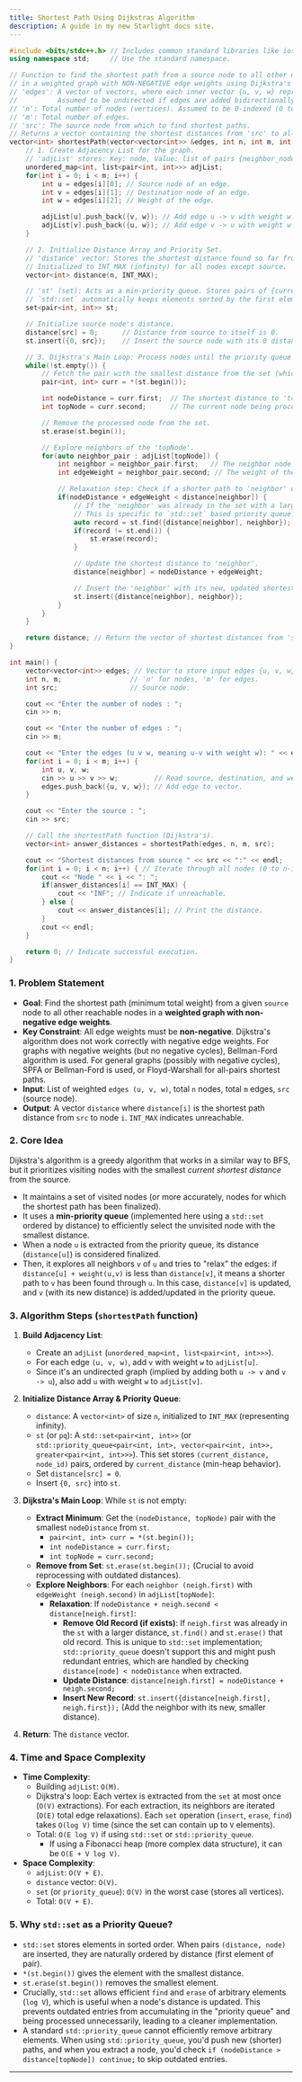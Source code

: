 ```yaml
---
title: Shortest Path Using Dijkstras Algorithm
description: A guide in my new Starlight docs site.
---
```


```cpp
#include <bits/stdc++.h> // Includes common standard libraries like iostream, unordered_map, list, vector, set, limits.
using namespace std;     // Use the standard namespace.

// Function to find the shortest path from a source node to all other nodes
// in a weighted graph with NON-NEGATIVE edge weights using Dijkstra's Algorithm.
// 'edges': A vector of vectors, where each inner vector {u, v, w} represents an edge u-v with weight w.
//          Assumed to be undirected if edges are added bidirectionally.
// 'n': Total number of nodes (vertices). Assumed to be 0-indexed (0 to n-1).
// 'm': Total number of edges.
// 'src': The source node from which to find shortest paths.
// Returns a vector containing the shortest distances from 'src' to all nodes.
vector<int> shortestPath(vector<vector<int>> &edges, int n, int m, int src) {
    // 1. Create Adjacency List for the graph.
    // 'adjList' stores: Key: node, Value: list of pairs {neighbor_node, weight_to_neighbor}.
    unordered_map<int, list<pair<int, int>>> adjList;
    for(int i = 0; i < m; i++) {
        int u = edges[i][0]; // Source node of an edge.
        int v = edges[i][1]; // Destination node of an edge.
        int w = edges[i][2]; // Weight of the edge.

        adjList[u].push_back({v, w}); // Add edge u -> v with weight w.
        adjList[v].push_back({u, w}); // Add edge v -> u with weight w (for undirected graph).
    }

    // 2. Initialize Distance Array and Priority Set.
    // 'distance' vector: Stores the shortest distance found so far from 'src' to each node.
    // Initialized to INT_MAX (infinity) for all nodes except source.
    vector<int> distance(n, INT_MAX);

    // 'st' (set): Acts as a min-priority queue. Stores pairs of {current_shortest_distance, node_id}.
    // `std::set` automatically keeps elements sorted by the first element (distance).
    set<pair<int, int>> st;

    // Initialize source node's distance.
    distance[src] = 0;      // Distance from source to itself is 0.
    st.insert({0, src});    // Insert the source node with its 0 distance into the set.

    // 3. Dijkstra's Main Loop: Process nodes until the priority queue is empty.
    while(!st.empty()) {
        // Fetch the pair with the smallest distance from the set (which is at the beginning).
        pair<int, int> curr = *(st.begin());

        int nodeDistance = curr.first;  // The shortest distance to 'topNode' found so far.
        int topNode = curr.second;      // The current node being processed.

        // Remove the processed node from the set.
        st.erase(st.begin());

        // Explore neighbors of the 'topNode'.
        for(auto neighbor_pair : adjList[topNode]) {
            int neighbor = neighbor_pair.first;   // The neighbor node ID.
            int edgeWeight = neighbor_pair.second; // The weight of the edge to the neighbor.

            // Relaxation step: Check if a shorter path to 'neighbor' can be found through 'topNode'.
            if(nodeDistance + edgeWeight < distance[neighbor]) {
                // If the 'neighbor' was already in the set with a larger distance, remove that old record.
                // This is specific to `std::set` based priority queue.
                auto record = st.find({distance[neighbor], neighbor});
                if(record != st.end()) {
                    st.erase(record);
                }

                // Update the shortest distance to 'neighbor'.
                distance[neighbor] = nodeDistance + edgeWeight;

                // Insert the 'neighbor' with its new, updated shortest distance into the set.
                st.insert({distance[neighbor], neighbor});
            }
        }
    }

    return distance; // Return the vector of shortest distances from 'src'.
}

int main() {
    vector<vector<int>> edges; // Vector to store input edges {u, v, w}.
    int n, m;                 // 'n' for nodes, 'm' for edges.
    int src;                  // Source node.

    cout << "Enter the number of nodes : ";
    cin >> n;

    cout << "Enter the number of edges : ";
    cin >> m;

    cout << "Enter the edges (u v w, meaning u-v with weight w): " << endl;
    for(int i = 0; i < m; i++) {
        int u, v, w;
        cin >> u >> v >> w;         // Read source, destination, and weight.
        edges.push_back({u, v, w}); // Add edge to vector.
    }

    cout << "Enter the source : ";
    cin >> src;

    // Call the shortestPath function (Dijkstra's).
    vector<int> answer_distances = shortestPath(edges, n, m, src);

    cout << "Shortest distances from source " << src << ":" << endl;
    for(int i = 0; i < n; i++) { // Iterate through all nodes (0 to n-1).
        cout << "Node " << i << ": ";
        if(answer_distances[i] == INT_MAX) {
            cout << "INF"; // Indicate if unreachable.
        } else {
            cout << answer_distances[i]; // Print the distance.
        }
        cout << endl;
    }

    return 0; // Indicate successful execution.
}
```

### 1\. Problem Statement

  * **Goal**: Find the shortest path (minimum total weight) from a given `source` node to all other reachable nodes in a **weighted graph with non-negative edge weights**.
  * **Key Constraint**: All edge weights must be **non-negative**. Dijkstra's algorithm does not work correctly with negative edge weights. For graphs with negative weights (but no negative cycles), Bellman-Ford algorithm is used. For general graphs (possibly with negative cycles), SPFA or Bellman-Ford is used, or Floyd-Warshall for all-pairs shortest paths.
  * **Input**: List of weighted `edges (u, v, w)`, total `n` nodes, total `m` edges, `src` (source node).
  * **Output**: A vector `distance` where `distance[i]` is the shortest path distance from `src` to node `i`. `INT_MAX` indicates unreachable.

### 2\. Core Idea

Dijkstra's algorithm is a greedy algorithm that works in a similar way to BFS, but it prioritizes visiting nodes with the smallest *current shortest distance* from the source.

  * It maintains a set of visited nodes (or more accurately, nodes for which the shortest path has been finalized).
  * It uses a **min-priority queue** (implemented here using a `std::set` ordered by distance) to efficiently select the unvisited node with the smallest distance.
  * When a node `u` is extracted from the priority queue, its distance (`distance[u]`) is considered finalized.
  * Then, it explores all neighbors `v` of `u` and tries to "relax" the edges: if `distance[u] + weight(u,v)` is less than `distance[v]`, it means a shorter path to `v` has been found through `u`. In this case, `distance[v]` is updated, and `v` (with its new distance) is added/updated in the priority queue.

### 3\. Algorithm Steps (`shortestPath` function)

1.  **Build Adjacency List**:

      * Create an `adjList` (`unordered_map<int, list<pair<int, int>>>`).
      * For each edge `(u, v, w)`, add `v` with weight `w` to `adjList[u]`.
      * Since it's an undirected graph (implied by adding both `u -> v` and `v -> u`), also add `u` with weight `w` to `adjList[v]`.

2.  **Initialize Distance Array & Priority Queue**:

      * `distance`: A `vector<int>` of size `n`, initialized to `INT_MAX` (representing infinity).
      * `st` (or `pq`): A `std::set<pair<int, int>>` (or `std::priority_queue<pair<int, int>, vector<pair<int, int>>, greater<pair<int, int>>>`). This set stores `(current_distance, node_id)` pairs, ordered by `current_distance` (min-heap behavior).
      * Set `distance[src] = 0`.
      * Insert `{0, src}` into `st`.

3.  **Dijkstra's Main Loop**: While `st` is not empty:

      * **Extract Minimum**: Get the `(nodeDistance, topNode)` pair with the smallest `nodeDistance` from `st`.
          * `pair<int, int> curr = *(st.begin());`
          * `int nodeDistance = curr.first;`
          * `int topNode = curr.second;`
      * **Remove from Set**: `st.erase(st.begin());` (Crucial to avoid reprocessing with outdated distances).
      * **Explore Neighbors**: For each `neighbor (neigh.first)` with `edgeWeight (neigh.second)` in `adjList[topNode]`:
          * **Relaxation**: If `nodeDistance + neigh.second < distance[neigh.first]`:
              * **Remove Old Record (if exists)**: If `neigh.first` was already in the `st` with a larger distance, `st.find()` and `st.erase()` that old record. This is unique to `std::set` implementation; `std::priority_queue` doesn't support this and might push redundant entries, which are handled by checking `distance[node] < nodeDistance` when extracted.
              * **Update Distance**: `distance[neigh.first] = nodeDistance + neigh.second;`
              * **Insert New Record**: `st.insert({distance[neigh.first], neigh.first});` (Add the neighbor with its new, smaller distance).

4.  **Return**: The `distance` vector.

### 4\. Time and Space Complexity

  * **Time Complexity**:
      * Building `adjList`: `O(M)`.
      * Dijkstra's loop: Each vertex is extracted from the `set` at most once (`O(V)` extractions). For each extraction, its neighbors are iterated (`O(E)` total edge relaxations). Each `set` operation (`insert`, `erase`, `find`) takes `O(log V)` time (since the set can contain up to `V` elements).
      * Total: `O(E log V)` if using `std::set` or `std::priority_queue`.
          * If using a Fibonacci heap (more complex data structure), it can be `O(E + V log V)`.
  * **Space Complexity**:
      * `adjList`: `O(V + E)`.
      * `distance` vector: `O(V)`.
      * `set` (or `priority_queue`): `O(V)` in the worst case (stores all vertices).
      * Total: `O(V + E)`.

### 5\. Why `std::set` as a Priority Queue?

  * `std::set` stores elements in sorted order. When pairs `(distance, node)` are inserted, they are naturally ordered by distance (first element of pair).
  * `*(st.begin())` gives the element with the smallest distance.
  * `st.erase(st.begin())` removes the smallest element.
  * Crucially, `std::set` allows efficient `find` and `erase` of arbitrary elements (`log V`), which is useful when a node's distance is updated. This prevents outdated entries from accumulating in the "priority queue" and being processed unnecessarily, leading to a cleaner implementation.
  * A standard `std::priority_queue` cannot efficiently remove arbitrary elements. When using `std::priority_queue`, you'd push new (shorter) paths, and when you extract a node, you'd check `if (nodeDistance > distance[topNode]) continue;` to skip outdated entries.

-----



